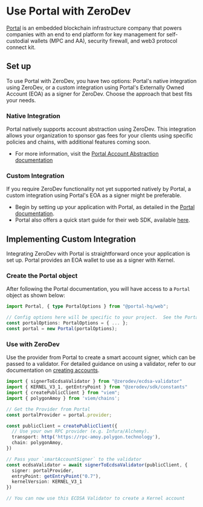 # Use Portal with ZeroDev

[Portal](https://www.portalhq.io/) is an embedded blockchain infrastructure company that powers companies with an end to end platform for key management for self-custodial wallets (MPC and AA), security firewall, and web3 protocol connect kit.

## Set up

To use Portal with ZeroDev, you have two options: Portal's native integration using ZeroDev, or a custom integration using Portal's Externally Owned Account (EOA) as a signer for ZeroDev. Choose the approach that best fits your needs.

### Native Integration
Portal natively supports account abstraction using ZeroDev. This integration allows your organization to sponsor gas fees for your clients using specific policies and chains, with additional features coming soon.
- For more information, visit the [Portal Account Abstraction documentation](https://docs.portalhq.io/resources/account-abstraction-alpha)

### Custom Integration
If you require ZeroDev functionality not yet supported natively by Portal, a custom integration using Portal's EOA as a signer might be preferable.
- Begin by setting up your application with Portal, as detailed in the [Portal documentation](https://docs.portalhq.io/).
- Portal also offers a quick start guide for their web SDK, available [here](https://docs.portalhq.io/sdk/web).

## Implementing Custom Integration
Integrating ZeroDev with Portal is straightforward once your application is set up. Portal provides an EOA wallet to use as a signer with Kernel.

### Create the Portal object
After following the Portal documentation, you will have access to a `Portal` object as shown below:

```typescript
import Portal, { type PortalOptions } from "@portal-hq/web";

// Config options here will be specific to your project.  See the Portal docs for more info.
const portalOptions: PortalOptions = { ... };
const portal = new Portal(portalOptions);
```

### Use with ZeroDev

Use the provider from Portal to create a smart account signer, which can be passed to a validator. For detailed guidance on using a validator, refer to our documentation on [creating accounts](/sdk/core-api/create-account#api).

```typescript
import { signerToEcdsaValidator } from "@zerodev/ecdsa-validator"
import { KERNEL_V3_1, getEntryPoint } from "@zerodev/sdk/constants"
import { createPublicClient } from "viem";
import { polygonAmoy } from 'viem/chains';

// Get the Provider from Portal
const portalProvider = portal.provider;

const publicClient = createPublicClient({
  // Use your own RPC provider (e.g. Infura/Alchemy).
  transport: http('https://rpc-amoy.polygon.technology'),
  chain: polygonAmoy,
})

// Pass your `smartAccountSigner` to the validator
const ecdsaValidator = await signerToEcdsaValidator(publicClient, {
  signer: portalProvider,
  entryPoint: getEntryPoint("0.7"),
  kernelVersion: KERNEL_V3_1
})

// You can now use this ECDSA Validator to create a Kernel account
```